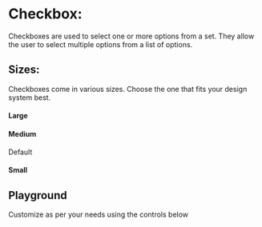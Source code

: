 
<Meta of={CheckboxStories} name="Docs" />

# Checkbox:
Checkboxes are used to select one or more options from a set. They allow the user to select multiple options from a list of options.

## Sizes:
Checkboxes come in various sizes. Choose the one that fits your design system best.

#### Large
<Canvas of={CheckboxStories.Large} />

#### Medium
Default
<Canvas of={CheckboxStories.Medium} />

#### Small
<Canvas of={CheckboxStories.Small} />

## Playground
Customize as per your needs using the controls below

<Canvas of={CheckboxStories.Playground}/>
<Controls of={CheckboxStories.Playground}/>

